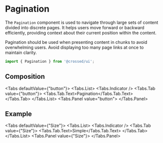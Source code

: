
<Meta of={PaginationStories} />

# Pagination

The `Pagination` component is used to navigate through large sets of content divided into discrete pages.
It helps users move forward or backward efficiently, providing context about their current position within the content.

Pagination should be used when presenting content in chunks to avoid overwhelming users. Avoid displaying too many page links at once to maintain clarity.

```jsx title="Import Button"
import { Pagination } from '@crossed/ui';
```

<Canvas of={PaginationStories.Primary} />

## Composition

<Tabs defaultValue={"button"}>
  <Tabs.List>
    <Tabs.Indicator />
    <Tabs.Tab value={"button"}>
      <Tabs.Tab.Text>Pagination</Tabs.Tab.Text>
    </Tabs.Tab>
  </Tabs.List>
  <Tabs.Panel value="button">
    <ArgTypes of={PaginationStories.default.component} />
  </Tabs.Panel>
</Tabs>

## Example
<Tabs defaultValue={"Size"}>
  <Tabs.List>
    <Tabs.Indicator />
    <Tabs.Tab value={"Size"}>
      <Tabs.Tab.Text>Simple</Tabs.Tab.Text>
    </Tabs.Tab>
  </Tabs.List>
  <Tabs.Panel value={"Size"}>
    <Canvas of={PaginationStories.Primary} />
  </Tabs.Panel>
</Tabs>
